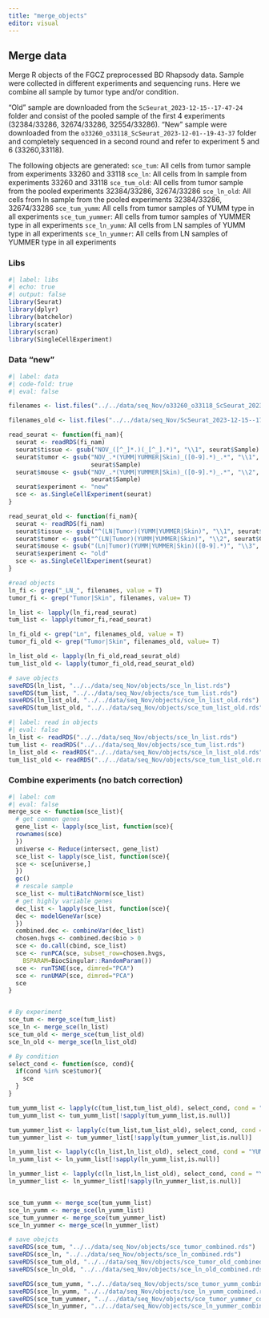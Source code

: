 ```yaml
---
title: "merge_objects"
editor: visual
---
```


## Merge data

Merge R objects of the FGCZ preprocessed BD Rhapsody data.
Sample were collected in different experiments and sequencing runs. 
Here we combine all sample by tumor type and/or condition.

"Old" sample are downloaded from the `ScSeurat_2023-12-15--17-47-24` folder and consist 
of the pooled sample of the first 4 experiments (32384/33286, 32674/33286, 32554/33286).
"New" sample were downloaded from the `o33260_o33118_ScSeurat_2023-12-01--19-43-37` folder 
and completely sequenced in a second round and refer to experiment 5 and 6
(33260,33118).

The following objects are generated:
`sce_tum`: All cells from tumor sample from experiments 33260 and 33118
`sce_ln`: All cells from ln sample from experiments 33260 and 33118
`sce_tum_old`: All cells from tumor sample from the pooled experiments 32384/33286, 32674/33286
`sce_ln_old`: All cells from ln sample from the pooled experiments 32384/33286, 32674/33286
`sce_tum_yumm`: All cells from tumor samples of YUMM type in all experiments
`sce_tum_yummer`: All cells from tumor samples of YUMMER type in all experiments
`sce_ln_yumm`: All cells from LN samples of YUMM type in all experiments
`sce_ln_yummer`: All cells from LN samples of YUMMER type in all experiments


### Libs

```r
#| label: libs
#| echo: true
#| output: false
library(Seurat)
library(dplyr)
library(batchelor)
library(scater)
library(scran)
library(SingleCellExperiment)
```

### Data "new"

```r
#| label: data
#| code-fold: true
#| eval: false

filenames <- list.files("../../data/seq_Nov/o33260_o33118_ScSeurat_2023-12-01--19-43-37", pattern="*.rds", full.names=TRUE, recursive = T)

filenames_old <- list.files("../../data/seq_Nov/ScSeurat_2023-12-15--17-47-24", pattern="*.rds", full.names=TRUE, recursive = T)

read_seurat <- function(fi_nam){
  seurat <- readRDS(fi_nam)
  seurat$tissue <- gsub("NOV_([^_]*.)(_[^_].*)", "\\1", seurat$Sample)
  seurat$tumor <- gsub("NOV_.*(YUMM|YUMMER|Skin)_([0-9].*)_.*", "\\1", 
                       seurat$Sample)
  seurat$mouse <- gsub("NOV_.*(YUMM|YUMMER|Skin)_([0-9].*)_.*", "\\2", 
                       seurat$Sample)
  seurat$experiment <- "new"
  sce <- as.SingleCellExperiment(seurat)
}

read_seurat_old <- function(fi_nam){
  seurat <- readRDS(fi_nam)
  seurat$tissue <- gsub("^(LN|Tumor)(YUMM|YUMMER|Skin)", "\\1", seurat$Condition)
  seurat$tumor <- gsub("^(LN|Tumor)(YUMM|YUMMER|Skin)", "\\2", seurat$Condition)
  seurat$mouse <- gsub("(Ln|Tumor)(YUMM|YUMMER|Skin)([0-9].*)", "\\3", seurat$Sample)
  seurat$experiment <- "old"
  sce <- as.SingleCellExperiment(seurat)
}

#read objects
ln_fi <- grep("_LN_", filenames, value = T)
tumor_fi <- grep("Tumor|Skin", filenames, value= T)

ln_list <- lapply(ln_fi,read_seurat)
tum_list <- lapply(tumor_fi,read_seurat)

ln_fi_old <- grep("Ln", filenames_old, value = T)
tumor_fi_old <- grep("Tumor|Skin", filenames_old, value= T)

ln_list_old <- lapply(ln_fi_old,read_seurat_old)
tum_list_old <- lapply(tumor_fi_old,read_seurat_old)

# save objects
saveRDS(ln_list, "../../data/seq_Nov/objects/sce_ln_list.rds")
saveRDS(tum_list, "../../data/seq_Nov/objects/sce_tum_list.rds")
saveRDS(ln_list_old, "../../data/seq_Nov/objects/sce_ln_list_old.rds")
saveRDS(tum_list_old, "../../data/seq_Nov/objects/sce_tum_list_old.rds")

```


```r
#| label: read in objects
#| eval: false
ln_list <- readRDS("../../data/seq_Nov/objects/sce_ln_list.rds")
tum_list <- readRDS("../../data/seq_Nov/objects/sce_tum_list.rds")
ln_list_old <- readRDS("../../data/seq_Nov/objects/sce_ln_list_old.rds")
tum_list_old <- readRDS("../../data/seq_Nov/objects/sce_tum_list_old.rds")

```



### Combine experiments (no batch correction)

```r
#| label: com
#| eval: false
merge_sce <- function(sce_list){
  # get common genes
  gene_list <- lapply(sce_list, function(sce){
  rownames(sce)
  })
  universe <- Reduce(intersect, gene_list)
  sce_list <- lapply(sce_list, function(sce){
  sce <- sce[universe,]
  })
  gc()
  # rescale sample
  sce_list <- multiBatchNorm(sce_list)
  # get highly variable genes
  dec_list <- lapply(sce_list, function(sce){
  dec <- modelGeneVar(sce)
  })
  combined.dec <- combineVar(dec_list)
  chosen.hvgs <- combined.dec$bio > 0
  sce <- do.call(cbind, sce_list)
  sce <- runPCA(sce, subset_row=chosen.hvgs,
    BSPARAM=BiocSingular::RandomParam())
  sce <- runTSNE(sce, dimred="PCA")
  sce <- runUMAP(sce, dimred="PCA")
  sce
}


# By experiment
sce_tum <- merge_sce(tum_list)
sce_ln <- merge_sce(ln_list)
sce_tum_old <- merge_sce(tum_list_old)
sce_ln_old <- merge_sce(ln_list_old)

# By condition
select_cond <- function(sce, cond){
  if(cond %in% sce$tumor){
    sce
  }
}

tum_yumm_list <- lapply(c(tum_list,tum_list_old), select_cond, cond = "YUMM")
tum_yumm_list <- tum_yumm_list[!sapply(tum_yumm_list,is.null)]

tum_yummer_list <- lapply(c(tum_list,tum_list_old), select_cond, cond = "YUMMER")
tum_yummer_list <- tum_yummer_list[!sapply(tum_yummer_list,is.null)]

ln_yumm_list <- lapply(c(ln_list,ln_list_old), select_cond, cond = "YUMM")
ln_yumm_list <- ln_yumm_list[!sapply(ln_yumm_list,is.null)]

ln_yummer_list <- lapply(c(ln_list,ln_list_old), select_cond, cond = "YUMMER")
ln_yummer_list <- ln_yummer_list[!sapply(ln_yummer_list,is.null)]


sce_tum_yumm <- merge_sce(tum_yumm_list)
sce_ln_yumm <- merge_sce(ln_yumm_list)
sce_tum_yummer <- merge_sce(tum_yummer_list)
sce_ln_yummer <- merge_sce(ln_yummer_list)

# save obejcts
saveRDS(sce_tum, "../../data/seq_Nov/objects/sce_tumor_combined.rds")
saveRDS(sce_ln, "../../data/seq_Nov/objects/sce_ln_combined.rds")
saveRDS(sce_tum_old, "../../data/seq_Nov/objects/sce_tumor_old_combined.rds")
saveRDS(sce_ln_old, "../../data/seq_Nov/objects/sce_ln_old_combined.rds")

saveRDS(sce_tum_yumm, "../../data/seq_Nov/objects/sce_tumor_yumm_combined.rds")
saveRDS(sce_ln_yumm, "../../data/seq_Nov/objects/sce_ln_yumm_combined.rds")
saveRDS(sce_tum_yummer, "../../data/seq_Nov/objects/sce_tumor_yummer_combined.rds")
saveRDS(sce_ln_yummer, "../../data/seq_Nov/objects/sce_ln_yummer_combined.rds")


```
